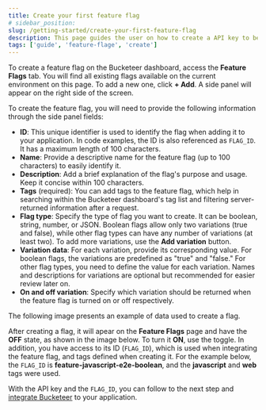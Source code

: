 ```yaml
---
title: Create your first feature flag
# sidebar_position:
slug: /getting-started/create-your-first-feature-flag
description: This page guides the user on how to create a API key to be used with a feature flag.
tags: ['guide', 'feature-flage', 'create']
---
```



To create a feature flag on the Bucketeer dashboard, access the **Feature Flags** tab. You will find all existing flags available on the current environment on this page. To add a new one, click **+ Add**. A side panel will appear on the right side of the screen.

To create the feature flag, you will need to provide the following information through the side panel fields:

- **ID**: This unique identifier is used to identify the flag when adding it to your application. In code examples, the ID is also referenced as `FLAG_ID`. It has a maximum length of 100 characters.
- **Name**: Provide a descriptive name for the feature flag (up to 100 characters) to easily identify it.
- **Description**: Add a brief explanation of the flag's purpose and usage. Keep it concise within 100 characters.
- **Tags** (required): You can add tags to the feature flag, which help in searching within the Bucketeer dashboard's tag list and filtering server-returned information after a request.
- **Flag type**: Specify the type of flag you want to create. It can be boolean, string, number, or JSON. Boolean flags allow only two variations (true and false), while other flag types can have any number of variations (at least two). To add more variations, use the **Add variation** button.
- **Variation data**: For each variation, provide its corresponding value. For boolean flags, the variations are predefined as "true" and "false." For other flag types, you need to define the value for each variation. Names and descriptions for variations are optional but recommended for easier review later on.
- **On and off variation**: Specify which variation should be returned when the feature flag is turned on or off respectively.

The following image presents an example of data used to create a flag.

<CenteredImg
  imgURL="img/getting-started/quickstart/create-feature-flag.png"
  alt="create feature flag panel"
  wSize="400px"
  borderWidth="1px"
/>

After creating a flag, it will apear on the **Feature Flags** page and have the **OFF** state, as shown in the image below. To turn it **ON**, use the toggle. In addition, you have access to its ID (`FLAG_ID`), which is used when integrating the feature flag, and tags defined when creating it. For the example below, the `FLAG_ID` is **feature-javascript-e2e-boolean**, and the **javascript** and **web** tags were used.

<CenteredImg
  imgURL="img/getting-started/quickstart/created-feature-flag.png"
  alt="created feature flag"
  borderWidth="1px"
/>

With the API key and the `FLAG_ID`, you can follow to the next step and [integrate Bucketeer](./integrate-bucketeer) to your application.
